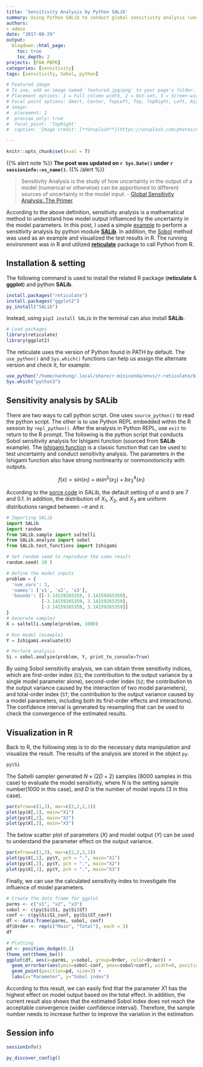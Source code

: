 ```yaml
---
title: 'Sensitivity Analysis by Python SALib'
summary: Using Python SALib to conduct global sensitivity analysis (under R interface)
authors:
- admin
date: "2017-08-29"
output:
  blogdown::html_page:
    toc: true
    toc_depth: 2
projects: [FDA-PBPK]
categories: [sensitivity]
tags: [sensitivity, Sobol, python]

# Featured image
# To use, add an image named `featured.jpg/png` to your page's folder.
# Placement options: 1 = Full column width, 2 = Out-set, 3 = Screen-width
# Focal point options: Smart, Center, TopLeft, Top, TopRight, Left, Right, BottomLeft, Bottom, BottomRight  
# image:
#  placement: 2
#  preview_only: true
#  focal_point: 'TopRight'
#  caption: 'Image credit: [**Unsplash**](https://unsplash.com/photos/CpkOjOcXdUY)'

---
```


```r
knitr::opts_chunk$set(eval = T)
```

{{% alert note %}}
<strong>**The post was updated on `r Sys.Date()` under `r sessioninfo::os_name()`.**</strong>
{{% /alert %}}

> Sensitivity Analysis is the study of how uncertainty in the output of a model (numerical or otherwise) can be apportioned to different sources of uncertainty in the model input. - [Global Sensitivity Analysis: The Primer](https://www.wiley.com/en-us/Global+Sensitivity+Analysis%3A+The+Primer-p-9780470059975)

According to the above definition, sensitivity analysis is a mathematical method to understand how model output influenced by the uncertainty in the model parameters. In this post, I used a simple [example](https://salib.readthedocs.io/en/latest/basics.html) to perform a sensitivity analysis by python module [**SALib**](https://salib.readthedocs.io/en/latest/index.html). In addition, the [Sobol](https://salib.readthedocs.io/en/latest/api.html#sobol-sensitivity-analysis) method was used as an example and visualized the test results in R. The running environment was in R and utilized [**reticulate**](https://rstudio.github.io/reticulate/) package to call Python from R. 

## Installation & setting

The following command is used to install the related R package (**reticulate** & **ggplot**) and python **SALib**.

```r
install.packages("reticulate")
install.packages("ggplot2")
py_install("SALib")
```

Instead, using `pip3 install SALib` in the terminal can also install **SALib**.

```r
# Load packages
library(reticulate)
library(ggplot2)
```

The reticulate uses the version of Python found in PATH by default. The `use_python()` and `Sys.which()` functions can help us assign the alternate version and check it, for example:

```r
use_python("/home/nanhung/.local/share/r-miniconda/envs/r-reticulate/bin/python3")
Sys.which("python3")
```

## Sensitivity analysis by SALib

There are two ways to call python script. One uses ` source_python()` to read the python script. The other is to use Python REPL embedded within the R session by `repl_python()`. After the analysis in Python REPL, use `exit` to return to the R prompt. The following is the python script that conducts Sobol sensitivity analysis for Ishigami function (sourced from **SALib** example).
The [Ishigami function](https://www.sfu.ca/~ssurjano/ishigami.html) is a classic function that can be used to test uncertainty and conduct sensitivity analysis. The parameters in the Ishigami function also have strong nonlinearity or nonmonotonicity with outputs.

$$f(x)=sin(x_1)+asin^2(x_2)+bx_{3}^4(x_1)$$

According to the [sorce code](https://github.com/SALib/SALib/blob/master/src/SALib/test_functions/Ishigami.py) in SALib, the default setting of $a$ and $b$ are 7 and 0.1. In addition, the distribution of $X_1$, $X_2$, and $X_3$ are uniform distributions ranged between $-\pi$ and $\pi$.

```python
# Importing SALib
import SALib
import random
from SALib.sample import saltelli
from SALib.analyze import sobol
from SALib.test_functions import Ishigami

# Set random seed to reproduce the same result
random.seed( 10 )

# Define the model inputs
problem = {
  'num_vars': 3,
  'names': ['x1', 'x2', 'x3'],
  'bounds': [[-3.14159265359, 3.14159265359],
             [-3.14159265359, 3.14159265359],
             [-3.14159265359, 3.14159265359]]
}
# Generate samples
X = saltelli.sample(problem, 1000)

# Run model (example)
Y = Ishigami.evaluate(X)

# Perform analysis
Si = sobol.analyze(problem, Y, print_to_console=True)
```

By using Sobol sensitivity analysis, we can obtain three sensitivity indices, which are first-order index (`S1`; the contribution to the output variance by a single model parameter alone), second-order index (`S2`; the contribution to the output variance caused by the interaction of two model parameters), and total-order index  (`ST`; the contribution to the output variance caused by a model parameters, including both its first-order effects and interactions). The confidence interval is generated by resampling that can be used to check the convergence of the estimated results.

## Visualization in R

Back to R, the following step is to do the necessary data manipulation and visualize the result. The results of the analysis are stored in the object `py`.

```r
py$Si
```

The Saltelli sampler generated $N\times(2D+2)$ samples (8000 samples in this case) to evaluate the model sensitivity, where $N$ is the setting sample number(1000 in this case), and $D$ is the number of model inputs (3 in this case).

```r
par(mfrow=c(1,3), mar=c(2,2,2,1))
plot(py$X[,1], main="X1")
plot(py$X[,2], main="X2")
plot(py$X[,3], main="X3")
```

The below scatter plot of parameters ($X$) and model output ($Y$) can be used to understand the parameter effect on the output variance.

```r
par(mfrow=c(1,3), mar=c(2,2,2,1))
plot(py$X[,1], py$Y, pch = ".", main="X1")
plot(py$X[,2], py$Y, pch = ".", main="X2")
plot(py$X[,3], py$Y, pch = ".", main="X3")
```

Finally, we can use the calculated sensitivity index to investigate the influence of model parameters.

```r
# Create the data frame for ggplot
parms <- c("x1", "x2", "x3")
sobol <- c(py$Si$S1, py$Si$ST)
conf <- c(py$Si$S1_conf, py$Si$ST_conf)
df <- data.frame(parms, sobol, conf)
df$Order <- rep(c("Main", "Total"), each = 3)
df
```

```r
# Plotting
pd <- position_dodge(0.1)
theme_set(theme_bw())
ggplot(df, aes(x=parms, y=sobol, group=Order, color=Order)) + 
  geom_errorbar(aes(ymin=sobol-conf, ymax=sobol+conf), width=0, position=pd) +
  geom_point(position=pd, size=3) +
  labs(x="Parameter", y="Sobol index")
```

According to this result, we can easily find that the parameter $X1$ has the highest effect on model output based on the total effect. In addition, the current result also shows that the estimated Sobol index does not reach the acceptable convergence (wider confidence interval). Therefore, the sample number needs to increase further to improve the variation in the estimation.

## Session info

```r
sessionInfo()
```

```r
py_discover_config()
```
